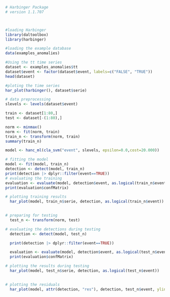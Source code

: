 ```r
# Harbinger Package
# version 1.1.707



#loading Harbinger
library(daltoolbox)
library(harbinger) 
```

```r
#loading the example database
data(examples_anomalies)
```

```r
#Using the tt time series
dataset <- examples_anomalies$tt
dataset$event <- factor(dataset$event, labels=c("FALSE", "TRUE"))
head(dataset)
```

```r
#ploting the time series
har_plot(harbinger(), dataset$serie)
```

```r
# data preprocessing
slevels <- levels(dataset$event)

train <- dataset[1:80,]
test <- dataset[-(1:80),]

norm <- minmax()
norm <- fit(norm, train)
train_n <- transform(norm, train)
summary(train_n)
```

```r
model <- hanc_ml(cla_svm("event", slevels, epsilon=0.0,cost=20.000))
```

```r
# fitting the model
model <- fit(model, train_n)
detection <- detect(model, train_n)
print(detection |> dplyr::filter(event==TRUE))
# evaluating the training
evaluation <- evaluate(model, detection$event, as.logical(train_n$event))
print(evaluation$confMatrix)
```

```r
# plotting training results
  har_plot(model, train_n$serie, detection, as.logical(train_n$event))
  
```

```r
# preparing for testing
  test_n <- transform(norm, test)
```

```r
# evaluating the detections during testing
  detection <- detect(model, test_n)

  print(detection |> dplyr::filter(event==TRUE))

  evaluation <- evaluate(model, detection$event, as.logical(test_n$event))
  print(evaluation$confMatrix)
```

```r
# plotting the results during testing
  har_plot(model, test_n$serie, detection, as.logical(test_n$event))
  
```

```r
# plotting the residuals
  har_plot(model, attr(detection, "res"), detection, test_n$event, yline = attr(detection, "threshold"))
  
```
